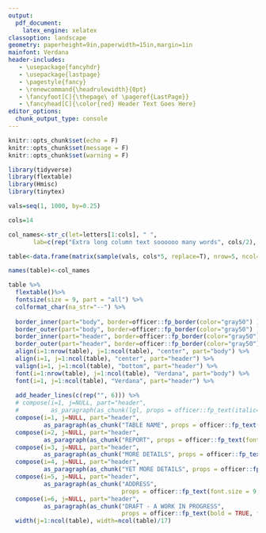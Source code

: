---
output: 
  pdf_document:
    latex_engine: xelatex
classoption: landscape
geometry: paperheight=9in,paperwidth=15in,margin=1in
mainfont: Verdana
header-includes:
   - \usepackage{fancyhdr}
   - \usepackage{lastpage}
   - \pagestyle{fancy}
   - \renewcommand{\headrulewidth}{0pt}
   - \fancyfoot[C]{\thepage\ of \pageref{LastPage}}
   - \fancyhead[C]{\color{red} Header Text Goes Here}
editor_options:
  chunk_output_type: console
---

```{r setup, include=FALSE}
knitr::opts_chunk$set(echo = F)
knitr::opts_chunk$set(message = F)
knitr::opts_chunk$set(warning = F)
```

```{r packages}
library(tidyverse)
library(flextable)
library(Hmisc)
library(tinytex)
```
```{r table}

vals=seq(1, 1000, by=0.25)

cols=14

col_names<-str_c(let=letters[1:cols], " ",
       lab=c(rep("Extra long column text soooooo many words", cols/2), rep("Shorter text", cols/2)))

table<-data.frame(matrix(sample(vals, cols*5, replace=T), nrow=5, ncol=cols))

names(table)<-col_names

```

```{r flextable}
table %>%
  flextable()%>%
  fontsize(size = 9, part = "all") %>% 
  colformat_char(na_str="--") %>%
  
  border_inner(part="body", border=officer::fp_border(color="gray50") )%>%
  border_outer(part="body", border=officer::fp_border(color="gray50") )%>%
  border_inner(part="header", border=officer::fp_border(color="gray50") )%>%
  border_outer(part="header", border=officer::fp_border(color="gray50") )%>%
  align(i=1:nrow(table), j=1:ncol(table), "center", part="body") %>%
  align(i=1, j=1:ncol(table), "center", part="header") %>%
  valign(i=1, j=1:ncol(table), "bottom", part="header") %>%
  font(i=1:nrow(table), j=1:ncol(table), "Verdana", part="body") %>% 
  font(i=1, j=1:ncol(table), "Verdana", part="header") %>% 
  
  add_header_lines(c(rep("", 6))) %>% 
  # compose(i=1, j=NULL, part="header", 
  #         as_paragraph(as_chunk(lgl, props = officer::fp_text(italic=T, font.family="Calibri", font.size = 8, color="red")))) %>% 
  compose(i=1, j=NULL, part="header", 
          as_paragraph(as_chunk("TABLE NAME", props = officer::fp_text(bold = TRUE,  font.size = 9, font.family="Verdana")))) %>% 
  compose(i=2, j=NULL, part="header", 
          as_paragraph(as_chunk("REPORT", props = officer::fp_text(font.size = 9, font.family="Verdana"))))%>%
  compose(i=3, j=NULL, part="header", 
          as_paragraph(as_chunk("MORE DETAILS", props = officer::fp_text(font.size = 9, font.family="Verdana"))))%>%
  compose(i=4, j=NULL, part="header", 
          as_paragraph(as_chunk("YET MORE DETAILS", props = officer::fp_text(font.size = 9, font.family="Verdana"))))%>%
  compose(i=5, j=NULL, part="header", 
          as_paragraph(as_chunk("ADDRESS", 
                                props = officer::fp_text(font.size = 9, font.family="Verdana"))))%>%
  compose(i=6, j=NULL, part="header", 
          as_paragraph(as_chunk("DRAFT - A WORK IN PROGRESS", 
                                props = officer::fp_text(bold = TRUE, font.size = 9,  font.family="Verdana", color="red"))))%>%
  width(j=1:ncol(table), width=ncol(table)/17)


```

